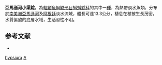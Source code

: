 {{Speciesbox
| taxon = Amaralia hypsiura
| binomial_authority = [[Kner|Kner]], 1855
| status = NE
| status_system = IUCN3.1
| synonyms = *''Bunocephalus hypsiurus'', <small>Kner, 1855</small>
*''Amaralia hypsiurus'', <small>Kner, 1855</small>
}}
'''亞馬遜河小渠鯰'''，為[[輻鰭魚綱|輻鰭魚綱]][[鯰形目|鯰形目]][[蝌蚪鯰科|蝌蚪鯰科]]的其中一[[種|種]]，為熱帶淡水魚類，分布於[[南美洲|南美洲]][[亞馬遜河|亞馬遜河]]及[[阿根廷|阿根廷]]淡水流域，體長可達13.3公分，棲息在植被生長茂密，水質偏酸的底層水域，生活習性不明。

== 参考文献 ==
*{{FishBase_species|genus=Amaralia|species=hypsiura|year=2015|month=4}}

{{Taxonbar}}
[[Category:小渠鯰屬|hypsiura]]
[[Category:1855年描述的魚類|A]]
